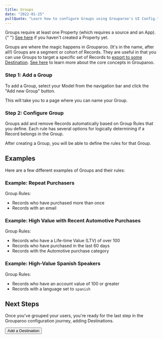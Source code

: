 ```yaml
---
title: Groups
date: "2022-01-25"
pullQuote: "Learn how to configure Groups using Grouparoo's UI Config."
---
```


<Alert variant="warning">
  <p className="mb-0">
    Groups require at least one Property (which requires a source and an App).{" "}
    <a href="/docs/config/properties">See here</a> if you haven't created a
    Property yet.
  </p>
</Alert>

Groups are where the magic happens in *Group*aroo. (It's in the name, after all!) Groups are a segment or cohort of Records. They are useful in that you can use Groups to target a specific set of Records to [export to some Destination](/docs/config/destinations). [See here](/docs/getting-started/product-concepts) to learn more about the core concepts in Grouparoo.

### Step 1: Add a Group

To add a Group, select your Model from the navigation bar and click the "Add new Group" button.

<ImageInBrowserFrame
  centered
  alt="UI Config: Add Group"
  src="/images/docs/guides/config/group--01-add.png"
  width={1071}
  height={800}
/>

This will take you to a page where you can name your Group.

<ImageInBrowserFrame
  centered
  alt="UI Config: Add Group Name"
  src="/images/docs/guides/config/group--02-add.png"
  width={1076}
  height={800}
/>

### Step 2: Configure Group

Groups add and remove Records automatically based on Group Rules that you define. Each rule has several options for logically determining if a Record belongs in the Group.

After creating a Group, you will be able to define the rules for that Group.

<ImageInBrowserFrame
  centered
  alt="UI Config: Configure Group"
  src="/images/docs/guides/config/group--03-configure.png"
  width={1074}
  height={800}
/>

## Examples

Here are a few different examples of Groups and their rules:

### Example: Repeat Purchasers

Group Rules:

- Records who have purchased more than once
- Records with an email

<ImageInBrowserFrame
  centered
  alt="UI Config: Group Example #1"
  src="/images/docs/guides/config/group--04-example.png"
  width={1136}
  height={800}
/>

### Example: High Value with Recent Automotive Purchases

Group Rules:

- Records who have a Life-time Value (LTV) of over 100
- Records who have purchased in the last 60 days
- Records with the Automotive purchase category

<ImageInBrowserFrame
  centered
  alt="UI Config: Group Example #2"
  src="/images/docs/guides/config/group--05-example.png"
  width={1140}
  height={800}
/>

### Example: High-Value Spanish Speakers

Group Rules:

- Records who have an account value of 100 or greater
- Records with a language set to `spanish`

<ImageInBrowserFrame
  centered
  alt="UI Config: Group Example #3"
  src="/images/docs/guides/config/group--06-example.png"
  width={1142}
  height={800}
/>

<GeneratedConfigFile
  configDir="groups"
  docPath="/docs/config/code-config/groups"
/>

## Next Steps

Once you've grouped your users, you're ready for the last step in the Grouparoo configuration journey, adding Destinations.

<Button href="/docs/config/destinations" variant="outline-primary">
  Add a Destination
</Button>
